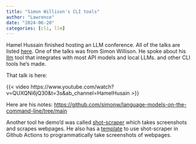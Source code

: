 ```yaml
---
title: "Simon Willison's CLI tools"
author: "Lawrence"
date: "2024-06-20"
categories: [cli, llm]
---
```


Hamel Hussain finished hosting an LLM conference. All of the talks are listed [here](https://parlance-labs.com/education/). One of the talks was from Simon Willison. He spoke about his [llm](https://github.com/simonw/llm) tool that integrates with most API models and local LLMs. and other CLI tools he's made.

That talk is here:

{{< video https://www.youtube.com/watch?v=QUXQNi6jQ30&t=3s&ab_channel=HamelHusain >}}

Here are his notes: <https://github.com/simonw/language-models-on-the-command-line/tree/main>

Another tool he demo'd was called [shot-scraper](https://github.com/simonw/shot-scraper) which takes screenshots and scrapes webpages. He also has a [template](https://github.com/simonw/shot-scraper-template/) to use shot-scraper in Github Actions to programmatically take screenshots of webpages.